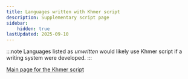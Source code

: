 ```yaml
---
title: Languages written with Khmer script
description: Supplementary script page
sidebar:
    hidden: true
lastUpdated: 2025-09-10
---
```



:::note
Languages listed as _unwritten_ would likely use Khmer script if a writing system were developed. 
:::

<WsList script='Khmr' />

[Main page for the Khmer script](/scrlang/scripts/khmr)

